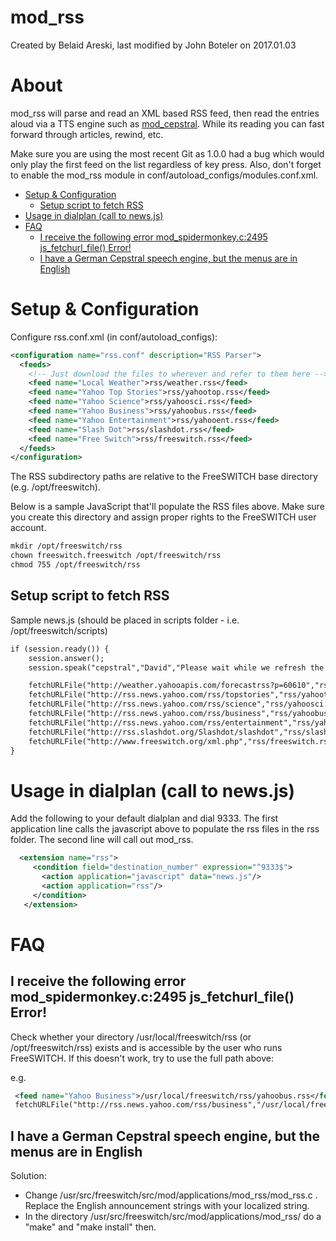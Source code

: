 
# mod_rss 

 Created by  Belaid Areski, last modified by  John Boteler on 2017.01.03

# About

mod\_rss will parse and read an XML based RSS feed, then read the entries aloud via a TTS engine such as [mod\_cepstral](https://70.169.193.216/wiki/Mod%5Fcepstral "Mod cepstral"). While its reading you can fast forward through articles, rewind, etc.

Make sure you are using the most recent Git as 1.0.0 had a bug which would only play the first feed on the list regardless of key press. Also, don't forget to enable the mod\_rss module in conf/autoload\_configs/modules.conf.xml.

* [Setup & Configuration](#setup--configuration)  
   * [Setup script to fetch RSS](#setup-script-to-fetch-rss)
* [Usage in dialplan (call to news.js)](#usage-in-dialplan-call-to-newsjs)
* [FAQ](#faq)  
   * [I receive the following error mod\_spidermonkey.c:2495 js\_fetchurl\_file() Error!](#i-receive-the-following-error-mod_spidermonkeyc2495-js_fetchurl_file-error)  
   * [I have a German Cepstral speech engine, but the menus are in English](#i-have-a-german-cepstral-speech-engine-but-the-menus-are-in-english)

# Setup & Configuration

Configure rss.conf.xml (in conf/autoload\_configs):

```xml
<configuration name="rss.conf" description="RSS Parser">
  <feeds>
    <!-- Just download the files to wherever and refer to them here -->
    <feed name="Local Weather">rss/weather.rss</feed>
    <feed name="Yahoo Top Stories">rss/yahootop.rss</feed>
    <feed name="Yahoo Science">rss/yahoosci.rss</feed>
    <feed name="Yahoo Business">rss/yahoobus.rss</feed>
    <feed name="Yahoo Entertainment">rss/yahooent.rss</feed>
    <feed name="Slash Dot">rss/slashdot.rss</feed>
    <feed name="Free Switch">rss/freeswitch.rss</feed>
  </feeds>
</configuration>
```

The RSS subdirectory paths are relative to the FreeSWITCH base directory (e.g. /opt/freeswitch).

Below is a sample JavaScript that'll populate the RSS files above. Make sure you create this directory and assign proper rights to the FreeSWITCH user account.

```xml
mkdir /opt/freeswitch/rss
chown freeswitch.freeswitch /opt/freeswitch/rss
chmod 755 /opt/freeswitch/rss
```

## Setup script to fetch RSS

Sample news.js (should be placed in scripts folder - i.e. /opt/freeswitch/scripts)

```xml
if (session.ready()) {
    session.answer();
    session.speak("cepstral","David","Please wait while we refresh the RSS feeds.")

    fetchURLFile("http://weather.yahooapis.com/forecastrss?p=60610","rss/weather.rss");
    fetchURLFile("http://rss.news.yahoo.com/rss/topstories","rss/yahootop.rss");
    fetchURLFile("http://rss.news.yahoo.com/rss/science","rss/yahoosci.rss");
    fetchURLFile("http://rss.news.yahoo.com/rss/business","rss/yahoobus.rss");
    fetchURLFile("http://rss.news.yahoo.com/rss/entertainment","rss/yahooent.rss");
    fetchURLFile("http://rss.slashdot.org/Slashdot/slashdot","rss/slashdot.rss");
    fetchURLFile("http://www.freeswitch.org/xml.php","rss/freeswitch.rss");
}
```

# Usage in dialplan (call to news.js)

Add the following to your default dialplan and dial 9333\. The first application line calls the javascript above to populate the rss files in the rss folder. The second line will call out mod\_rss.

```xml
  <extension name="rss">
     <condition field="destination_number" expression="^9333$">
       <action application="javascript" data="news.js"/>
       <action application="rss"/>
     </condition>
   </extension>
```

# FAQ

## I receive the following error mod_spidermonkey.c:2495 js_fetchurl_file() Error!

Check whether your directory /usr/local/freeswitch/rss (or /opt/freeswitch/rss) exists and is accessible by the user who runs FreeSWITCH. If this doesn't work, try to use the full path above:

e.g.

```xml
 <feed name="Yahoo Business">/usr/local/freeswitch/rss/yahoobus.rss</feed>
 fetchURLFile("http://rss.news.yahoo.com/rss/business","/usr/local/freeswitch/rss/yahoobus.rss");
```

## I have a German Cepstral speech engine, but the menus are in English

Solution:

* Change /usr/src/freeswitch/src/mod/applications/mod\_rss/mod\_rss.c . Replace the English announcement strings with your localized string.
* In the directory /usr/src/freeswitch/src/mod/applications/mod\_rss/ do a "make" and "make install" then.


